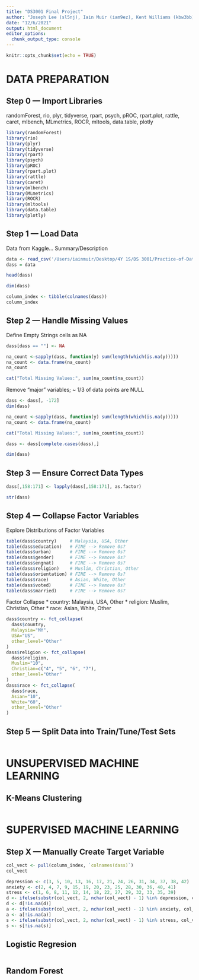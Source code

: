 ```yaml
---
title: "DS3001 Final Project"
author: "Joseph Lee (sl5nj), Iain Muir (iam9ez), Kent Williams (kbw3bb)"
date: "12/6/2021"
output: html_document
editor_options: 
  chunk_output_type: console
---
```


```r
knitr::opts_chunk$set(echo = TRUE)
```

# DATA PREPARATION 
## Step 0 — Import Libraries
randomForest, rio, plyr, tidyverse, rpart, psych, pROC, rpart.plot, rattle, caret, mlbench, MLmetrics, ROCR, mltools, data.table, plotly
```r
library(randomForest)
library(rio)
library(plyr)
library(tidyverse)
library(rpart)
library(psych)
library(pROC)
library(rpart.plot)
library(rattle)
library(caret)
library(mlbench)
library(MLmetrics)
library(ROCR)
library(mltools)
library(data.table)
library(plotly)
```

## Step 1 — Load Data
Data from Kaggle... Summary/Description
```r
data <- read_csv('/Users/iainmuir/Desktop/4Y 1S/DS 3001/Practice-of-Data-Science/Final Project/data.csv')
dass = data
```

```r
head(dass)
```

```r
dim(dass)
```

```r
column_index <- tibble(colnames(dass))
column_index
```

## Step 2 — Handle Missing Values

Define Empty Strings cells as NA
```r
dass[dass == ""] <- NA
```

```r
na_count <-sapply(dass, function(y) sum(length(which(is.na(y)))))
na_count <- data.frame(na_count)
na_count
```

```r
cat("Total Missing Values:", sum(na_count$na_count))
```

Remove "major" variables; ~ 1/3 of data points are NULL
```r
dass <- dass[, -172]
dim(dass)
```

```r
na_count <-sapply(dass, function(y) sum(length(which(is.na(y)))))
na_count <- data.frame(na_count)
```

```r
cat("Total Missing Values:", sum(na_count$na_count))
```

```r
dass <- dass[complete.cases(dass),]
```

```r
dim(dass)
```

## Step 3 — Ensure Correct Data Types
```r
dass[,158:171] <- lapply(dass[,158:171], as.factor)
```

```r
str(dass)
```

## Step 4 — Collapse Factor Variables
Explore Distributions of Factor Variables
```r
table(dass$country)     # Malaysia, USA, Other
table(dass$education)   # FINE --> Remove 0s?
table(dass$urban)       # FINE --> Remove 0s?
table(dass$gender)      # FINE --> Remove 0s?
table(dass$engnat)      # FINE --> Remove 0s?
table(dass$religion)    # Muslim, Christian, Other
table(dass$orientation) # FINE --> Remove 0s?
table(dass$race)        # Asian, White, Other
table(dass$voted)       # FINE --> Remove 0s?
table(dass$married)     # FINE --> Remove 0s?
```

Factor Collapse
* country: Malaysia, USA, Other
* religion: Muslim, Christian, Other
* race: Asian, White, Other
```r
dass$country <- fct_collapse(
  dass$country,
  Malaysia="MY",
  USA="US",
  other_level="Other"
)
dass$religion <- fct_collapse(
  dass$religion,
  Muslim="10",
  Christian=c("4", "5", "6", "7"),
  other_level="Other"
)
dass$race <- fct_collapse(
  dass$race,
  Asian="10",
  White="60",
  other_level="Other"
)
```

## Step 5 — Split Data into Train/Tune/Test Sets

```r

```

# UNSUPERVISED MACHINE LEARNING
## K-Means Clustering

```r

```

# SUPERVISED MACHINE LEARNING

## Step X — Manually Create Target Variable
```r
col_vect <- pull(column_index, `colnames(dass)`)
col_vect
```

```r
depression <- c(3, 5, 10, 13, 16, 17, 21, 24, 26, 31, 34, 37, 38, 42)
anxiety <- c(2, 4, 7, 9, 15, 19, 20, 23, 25, 28, 30, 36, 40, 41)
stress <- c(1, 6, 8, 11, 12, 14, 18, 22, 27, 29, 32, 33, 35, 39)
d <- ifelse(substr(col_vect, 2, nchar(col_vect) - 1) %in% depression, col_vect, NA)
d <- d[!is.na(d)]
a <- ifelse(substr(col_vect, 2, nchar(col_vect) - 1) %in% anxiety, col_vect, NA)
a <- a[!is.na(a)]
s <- ifelse(substr(col_vect, 2, nchar(col_vect) - 1) %in% stress, col_vect, NA)
s <- s[!is.na(s)]
```


## Logistic Regresion
```r

```

## Random Forest
```r

```
